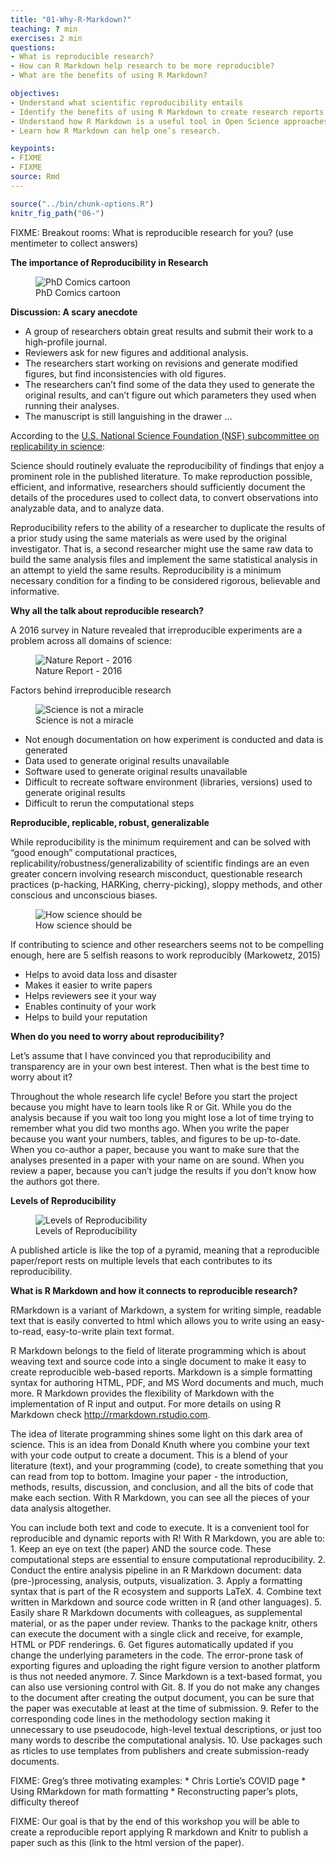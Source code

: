 ```yaml
---
title: "01-Why-R-Markdown?"
teaching: ? min
exercises: 2 min
questions:
- What is reproducible research?
- How can R Markdown help research to be more reproducible?
- What are the benefits of using R Markdown?

objectives:
- Understand what scientific reproducibility entails
- Identify the benefits of using R Markdown to create research reports.
- Understand how R Markdown is a useful tool in Open Science approaches.
- Learn how R Markdown can help one’s research.

keypoints:
- FIXME
- FIXME
source: Rmd
---
```

```r
source("../bin/chunk-options.R")
knitr_fig_path("06-")
```

FIXME: Breakout rooms: What is reproducible research for you? (use mentimeter to collect answers)

**The importance of Reproducibility in Research**

![PhD Comics cartoon](../fig/01-fig1.png)

**Discussion: A scary anecdote**

* A group of researchers obtain great results and submit their work to a high-profile journal.
* Reviewers ask for new figures and additional analysis.
* The researchers start working on revisions and generate modified figures, but find inconsistencies with old figures.
* The researchers can’t find some of the data they used to generate the original results, and can’t figure out which parameters they used when running their analyses.
* The manuscript is still languishing in the drawer …

According to the [U.S. National Science Foundation (NSF) subcommittee on replicability in science](https://www.nsf.gov/sbe/AC_Materials/SBE_Robust_and_Reliable_Research_Report.pdf): 

Science should routinely evaluate the reproducibility of findings that enjoy a prominent role in the published literature. To make reproduction possible, efficient, and informative, researchers should sufficiently document the details of the procedures used to collect data, to convert observations into analyzable data, and to analyze data.

Reproducibility refers to the ability of a researcher to duplicate the results of a prior study using the same materials as were used by the original investigator. That is, a second researcher might use the same raw data to build the same analysis files and implement the same statistical analysis in an attempt to yield the same results. Reproducibility is a minimum necessary condition for a finding to be considered rigorous, believable and informative.

**Why all the talk about reproducible research?**

A 2016 survey in Nature revealed that irreproducible experiments are a problem across all domains of science:
 
![Nature Report - 2016](../fig/01-fig2.png)
 
Factors behind irreproducible research

![Science is not a miracle](../fig/01-fig3.png)

* Not enough documentation on how experiment is conducted and data is generated
* Data used to generate original results unavailable
* Software used to generate original results unavailable
* Difficult to recreate software environment (libraries, versions) used to generate original results
* Difficult to rerun the computational steps


**Reproducible, replicable, robust, generalizable**

While reproducibility is the minimum requirement and can be solved with “good enough” computational practices, replicability/robustness/generalizability of scientific findings are an even greater concern involving research misconduct, questionable research practices (p-hacking, HARKing, cherry-picking), sloppy methods, and other conscious and unconscious biases.
 
![How science should be](../fig/01-fig4.png)
 
 
If contributing to science and other researchers seems not to be compelling enough, here are 5 selfish reasons to work reproducibly (Markowetz, 2015)

* Helps to avoid data loss and disaster
* Makes it easier to write papers
* Helps reviewers see it your way
* Enables continuity of your work
* Helps to build your reputation

**When do you need to worry about reproducibility?**

Let’s assume that I have convinced you that reproducibility and transparency are in your own best interest. Then what is the best time to worry about it?
 
Throughout the whole research life cycle! Before you start the project because you might have to learn tools like R or Git. While you do the analysis because if you wait too long you might lose a lot of time trying to remember what you did two months ago. When you write the paper because you want your numbers, tables, and figures to be up-to-date. When you co-author a paper, because you want to make sure that the analyses presented in a paper with your name on are sound. When you review a paper, because you can’t judge the results if you don’t know how the authors got there.
 

**Levels of Reproducibility**
 
![Levels of Reproducibility](../fig/01-fig5.png)
 
A published article is like the top of a pyramid, meaning that a reproducible paper/report rests on multiple levels that each contributes to its reproducibility. 
 
**What is R Markdown and how it connects to reproducible research?**

RMarkdown is a variant of Markdown, a system for writing simple, readable text that is easily converted to html which allows you to write using an easy-to-read, easy-to-write plain text format. 

R Markdown belongs to the field of literate programming which is about weaving text and source code into a single document to make it easy to create reproducible web-based reports. Markdown is a simple formatting syntax for authoring HTML, PDF, and MS Word documents and much, much more. R Markdown provides the flexibility of Markdown with the implementation of R input and output. For more details on using R Markdown check [http://rmarkdown.rstudio.com](http://rmarkdown.rstudio.com).

The idea of literate programming shines some light on this dark area of science. This is an idea from Donald Knuth where you combine your text with your code output to create a document. This is a blend of your literature (text), and your programming (code), to create something that you can read from top to bottom. Imagine your paper - the introduction, methods, results, discussion, and conclusion, and all the bits of code that make each section. With R Markdown, you can see all the pieces of your data analysis altogether.

You can include both text and code to execute. It is a convenient tool for reproducible and dynamic reports with R! With R Markdown, you are able to:
1. Keep an eye on text (the paper) AND the source code. These computational steps are essential to ensure computational reproducibility.
2. Conduct the entire analysis pipeline in an R Markdown document: data (pre-)processing, analysis, outputs, visualization.
3. Apply a formatting syntax that is part of the R ecosystem and supports LaTeX.
4. Combine text written in Markdown and source code written in R (and other languages).
5. Easily share R Markdown documents with colleagues, as supplemental material, or as the paper under review. Thanks to the package knitr, others can execute the document with a single click and receive, for example, HTML or PDF renderings.
6. Get figures automatically updated if you change the underlying parameters in the code. The error-prone task of exporting figures and uploading the right figure version to another platform is thus not needed anymore.
7. Since Markdown is a text-based format, you can also use versioning control with Git.
8. If you do not make any changes to the document after creating the output document, you can be sure that the paper was executable at least at the time of submission. 
9. Refer to the corresponding code lines in the methodology section making it unnecessary to use pseudocode, high-level textual descriptions, or just too many words to describe the computational analysis.
10. Use packages such as rticles to use templates from publishers and create submission-ready documents.

FIXME: Greg’s three motivating examples:
* Chris Lortie’s COVID page
* Using RMarkdown for math formatting
* Reconstructing paper’s plots, difficulty thereof

FIXME: Our goal is that by the end of this workshop you will be able to create a reproducible report applying R markdown and Knitr to publish a paper such as this (link to the html version of the paper).